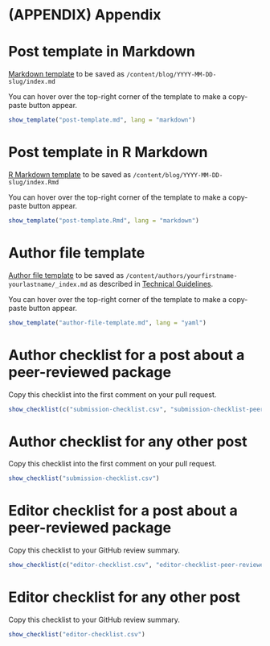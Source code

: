 # (APPENDIX) Appendix {-}

# Post template in Markdown {#templatemd}

[Markdown template](/templates/post-template.md) to be saved as `/content/blog/YYYY-MM-DD-slug/index.md`

You can hover over the top-right corner of the template to make a copy-paste button appear.

```r
show_template("post-template.md", lang = "markdown")
```

# Post template in R Markdown {#templatermd}

[R Markdown template](/templates/post-template.Rmd) to be saved as `/content/blog/YYYY-MM-DD-slug/index.Rmd`

You can hover over the top-right corner of the template to make a copy-paste button appear.

```r
show_template("post-template.Rmd", lang = "markdown")
```

# Author file template {#authortemplate}

[Author file template](/templates/author-file-template.md) to be saved as `/content/authors/yourfirstname-yourlastname/_index.md` as described in [Technical Guidelines](#createauthorfile).

You can hover over the top-right corner of the template to make a copy-paste button appear.

```r
show_template("author-file-template.md", lang = "yaml")
```

# Author checklist for a post about a peer-reviewed package

Copy this checklist into the first comment on your pull request. 

```r
show_checklist(c("submission-checklist.csv", "submission-checklist-peer-reviewed-pkg.csv"))
```

# Author checklist for any other post

Copy this checklist into the first comment on your pull request. 

```r
show_checklist("submission-checklist.csv")
```

# Editor checklist for a post about a peer-reviewed package

Copy this checklist to your GitHub review summary.

```r
show_checklist(c("editor-checklist.csv", "editor-checklist-peer-reviewed-pkg.csv"))
```

# Editor checklist for any other post

Copy this checklist to your GitHub review summary.

```r
show_checklist("editor-checklist.csv")
```
